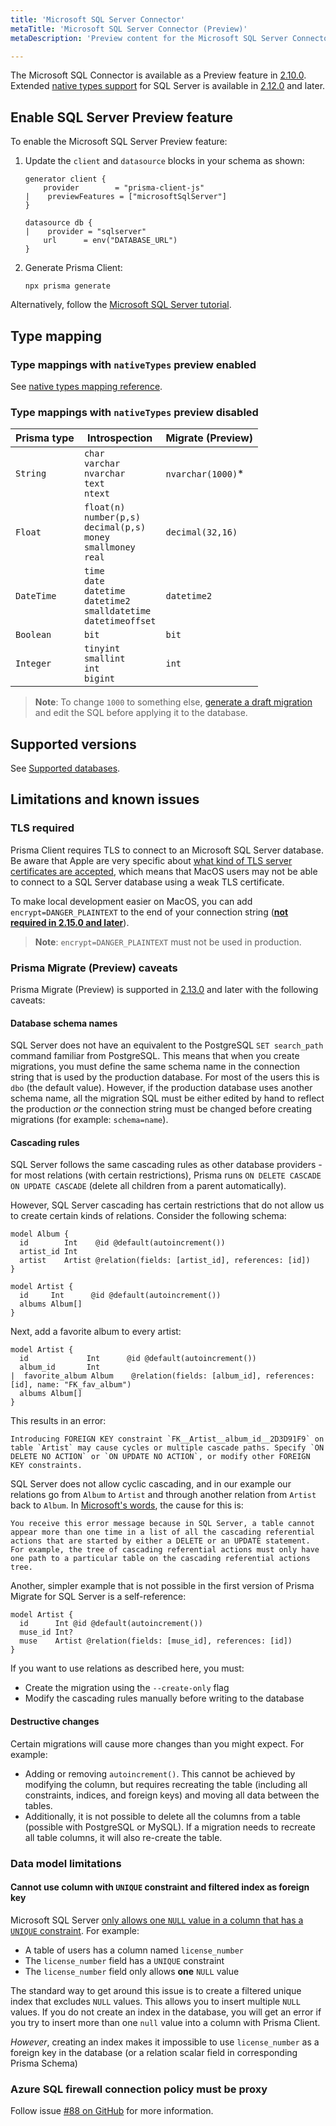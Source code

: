 ```yaml
---
title: 'Microsoft SQL Server Connector'
metaTitle: 'Microsoft SQL Server Connector (Preview)'
metaDescription: 'Preview content for the Microsoft SQL Server Connector.'

---
```


<TopBlock>

The Microsoft SQL Connector is available as a Preview feature in [2.10.0](https://github.com/prisma/prisma/releases/tag/2.10.0). Extended [native types support](../native-types) for SQL Server is available in [2.12.0](https://github.com/prisma/prisma/releases/tag/2.12.0) and later.

</TopBlock>

## Enable SQL Server Preview feature

To enable the Microsoft SQL Server Preview feature:

1. Update the `client` and `datasource` blocks in your schema as shown:

    ```prisma file=prisma/schema.prisma
    generator client {
        provider        = "prisma-client-js"
    |    previewFeatures = ["microsoftSqlServer"]
    }

    datasource db {
    |    provider = "sqlserver"
        url      = env("DATABASE_URL")
    }
    ```

1. Generate Prisma Client:

    ```terminal
    npx prisma generate
    ```

Alternatively, follow the [Microsoft SQL Server tutorial](sql-server-start-from-scratch).

## Type mapping

### Type mappings with `nativeTypes` preview enabled

See [native types mapping reference](../native-types/native-types-mappings).

### Type mappings with `nativeTypes` preview disabled

| Prisma type | Introspection | Migrate (Preview) |
|-----------------|-----------------|----------------- |
| `String`        | `char`<br />`varchar`<br />`nvarchar`<br />`text`<br />`ntext` | `nvarchar(1000)`*
| `Float`         | `float(n)`<br />`number(p,s)`<br />`decimal(p,s)`<br />`money`<br />`smallmoney`<br />`real` | `decimal(32,16)` |
| `DateTime`      | `time`<br />`date`<br />`datetime`<br />`datetime2`<br />`smalldatetime`<br />`datetimeoffset` | `datetime2` |
| `Boolean`       | `bit` | `bit` |
| `Integer`       | `tinyint`<br />`smallint`<br />`int`<br />`bigint` | `int` |

> **Note**: To change `1000` to something else, [generate a draft migration](../../prisma-migrate/prisma-migrate-flows#drafting-a-migration) and edit the SQL before applying it to the database.

## Supported versions

See [Supported databases](../../../../reference/database-reference/supported-databases#preview).

## Limitations and known issues

### TLS required

Prisma Client requires TLS to connect to an Microsoft SQL Server database. Be aware that Apple are very specific about [what kind of TLS server certificates are accepted](https://support.apple.com/en-ca/HT210176), which means that MacOS users may not be able to connect to a SQL Server database using a weak TLS certificate.

To make local development easier on MacOS, you can add `encrypt=DANGER_PLAINTEXT` to the end of your connection string (**[not required in 2.15.0 and later](https://github.com/prisma/tiberius/issues/65)**).

> **Note**: `encrypt=DANGER_PLAINTEXT` must not be used in production.

###  Prisma Migrate (Preview) caveats

Prisma Migrate (Preview) is supported in [2.13.0](https://github.com/prisma/prisma/releases/tag/2.13.0) and later with the following caveats:

#### Database schema names

SQL Server does not have an equivalent to the PostgreSQL `SET search_path` command familiar from PostgreSQL. This means that when you create migrations, you must define the same schema name in the connection string that is used by the production database. For most of the users this is `dbo` (the default value). However, if the production database uses another schema name, all the migration SQL must be either edited by hand to reflect the production _or_ the connection string must be changed before creating migrations (for example: `schema=name`).

#### Cascading rules

SQL Server follows the same cascading rules as other database providers - for most relations (with certain restrictions), Prisma runs `ON DELETE CASCADE ON UPDATE CASCADE` (delete all children from a parent automatically).

However, SQL Server cascading has certain restrictions that do not allow us to create certain kinds of relations. Consider the following schema:

```prisma file=schema.prisma
model Album {
  id        Int    @id @default(autoincrement())
  artist_id Int
  artist    Artist @relation(fields: [artist_id], references: [id])
}

model Artist {
  id     Int      @id @default(autoincrement())
  albums Album[]
}
```

Next, add a favorite album to every artist:

```prisma file=schema.prisma
model Artist {
  id             Int      @id @default(autoincrement())
  album_id       Int
|  favorite_album Album    @relation(fields: [album_id], references: [id], name: "FK_fav_album")
  albums Album[]
}
```

This results in an error:

```
Introducing FOREIGN KEY constraint `FK__Artist__album_id__2D3D91F9` on table `Artist` may cause cycles or multiple cascade paths. Specify `ON DELETE NO ACTION` or `ON UPDATE NO ACTION`, or modify other FOREIGN KEY constraints.
```

SQL Server does not allow cyclic cascading, and in our example our relations go from `Album` to `Artist` and through another relation from `Artist` back to `Album`. In [Microsoft's words](https://support.microsoft.com/en-us/help/321843/error-message-1785-occurs-when-you-create-a-foreign-key-constraint-tha), the cause for this is:

```
You receive this error message because in SQL Server, a table cannot appear more than one time in a list of all the cascading referential actions that are started by either a DELETE or an UPDATE statement. For example, the tree of cascading referential actions must only have one path to a particular table on the cascading referential actions tree.
```

Another, simpler example that is not possible in the first version of Prisma Migrate for SQL Server is a self-reference:

```prisma file=schema.prisma
model Artist {
  id      Int @id @default(autoincrement())
  muse_id Int?
  muse    Artist @relation(fields: [muse_id], references: [id])
}
```

If you want to use relations as described here, you must:

* Create the migration using the `--create-only` flag
* Modify the cascading rules manually before writing to the database

#### Destructive changes

Certain migrations will cause more changes than you might expect. For example:

* Adding or removing `autoincrement()`. This cannot be achieved by modifying the column, but requires recreating the table (including all constraints, indices, and foreign keys) and moving all data between the tables.
* Additionally, it is not possible to delete all the columns from a table (possible with PostgreSQL or MySQL). If a migration needs to recreate all table columns, it will also re-create the table.

### Data model limitations

#### Cannot use column with `UNIQUE` constraint and filtered index as foreign key

Microsoft SQL Server [only allows one `NULL` value in a column that has a `UNIQUE` constraint](https://docs.microsoft.com/en-us/sql/relational-databases/tables/unique-constraints-and-check-constraints?view=sql-server-ver15#Unique). For example:

* A table of users has a column named `license_number`
* The `license_number` field has a `UNIQUE` constraint
* The `license_number` field only allows **one** `NULL` value

The standard way to get around this issue is to create a filtered unique index that excludes `NULL` values. This allows you to insert multiple `NULL` values. If you do not create an index in the database, you will get an error if you try to insert more than one `null` value into a column with Prisma Client.

*However*, creating an index makes it impossible to use `license_number` as a foreign key in the database (or a relation scalar field in corresponding Prisma Schema)

### Azure SQL firewall connection policy must be proxy

Follow issue [#88 on GitHub](https://github.com/prisma/tiberius/issues/88) for more information.
